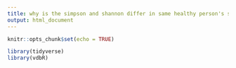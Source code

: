 ```yaml
---
title: why is the simpson and shannon differ in same healthy person's stool sample 16s
output: html_document
---
```


```r
knitr::opts_chunk$set(echo = TRUE)
```

```r
library(tidyverse)
library(vdbR)
```

